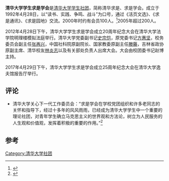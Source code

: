 '''清华大学学生求是学会'''是[[清华大学|清华大学]][[学生社团|学生社团]]，简称清华求是、求是学会。成立于1992年4月28日，以“读书、实践、争鸣、战斗”为口号，通过《活页文选》、《求是通讯》、《求是园地》交流。2000年时约有会员100人。<ref>{{Cite news|url=|title=发挥团组织在高校育人中的作用|author=刘涛雄|date=2000-09-14|work=北京青年报|publisher=|accessdate=|language=|format=}}</ref>2005年超过200人。

2012年4月28日下午，清华大学学生求是学会成立20周年纪念大会在清华大学法学院明理楼模拟法庭举行。清华大学党委副书记[[史宗恺|史宗恺]]，原党委书记[[方惠坚|方惠坚]]，校务委员会副主任[[张再兴|张再兴]]，中国社科院原副院长、国家教委原副主任[[滕藤|滕藤]]，吉林省政协原副主席、清华校友[[林炎志|林炎志]]以及有关部处负责人出席大会。大会由校团委书记赵博主持。

2017年4月29日下午，清华大学学生求是学会成立25周年纪念大会在清华大学逸夫馆报告厅举行。

==评论==
* 清华大学关心下一代工作委员会：“求是学会在学校党团组织和许多老同志的关怀和指导下，经过十多年的风风雨雨，已经成为清华大学学生中一个重要的理论社团，对青年学生确立马克思主义的世界观和方法论，树立为人民服务的人生观和价值观，发挥着积极的重要的作用。”<ref>{{Cite book|title=关爱下一代 全国教育系统关心下一代工作先进集体和先进个人优秀事迹和经验选编|last=教育部关心下一代工作委员会编|first=|publisher=福建教育出版社|year=2006|isbn=|location=福州|pages=2}}</ref>

==参考==
{{reflist}}

{{清华大学}}
{{中华人民共和国新左翼}}

[[Category:清华大学社团|Category:清华大学社团]]